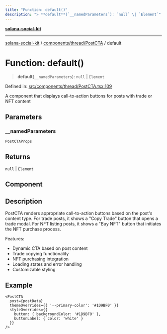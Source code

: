 ```yaml
---
title: "Function: default()"
description: "> **default**(`__namedParameters`): `null` \| `Element`"
---
```


[**solana-social-kit**](../../../../README.mdx)

***

[solana-social-kit](../../../../README.mdx) / [components/thread/PostCTA](../README.mdx) / default

# Function: default()

> **default**(`__namedParameters`): `null` \| `Element`

Defined in: [src/components/thread/PostCTA.tsx:109](https://github.com/SendArcade/solana-app-kit/blob/bd4b3556b8f469c27ebb06f4df65b3a36b43ba3b/src/components/thread/PostCTA.tsx#L109)

A component that displays call-to-action buttons for posts with trade or NFT content

## Parameters

### \_\_namedParameters

`PostCTAProps`

## Returns

`null` \| `Element`

## Component

## Description

PostCTA renders appropriate call-to-action buttons based on the post's content type.
For trade posts, it shows a "Copy Trade" button that opens a trade modal. For NFT
listing posts, it shows a "Buy NFT" button that initiates the NFT purchase process.

Features:
- Dynamic CTA based on post content
- Trade copying functionality
- NFT purchasing integration
- Loading states and error handling
- Customizable styling

## Example

```tsx
<PostCTA
  post={postData}
  themeOverrides={{ '--primary-color': '#1D9BF0' }}
  styleOverrides={{
    button: { backgroundColor: '#1D9BF0' },
    buttonLabel: { color: 'white' }
  }}
/>
```
